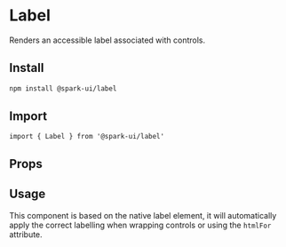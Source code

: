 
<Meta of={stories} />

# Label

Renders an accessible label associated with controls.

## Install

```sh
npm install @spark-ui/label
```

## Import

```tsx
import { Label } from '@spark-ui/label'
```

## Props

<ArgTypes of={Label} />

## Usage

This component is based on the native label element, it will automatically apply the correct labelling when wrapping controls or using the `htmlFor` attribute.

<Canvas of={stories.Default} />
